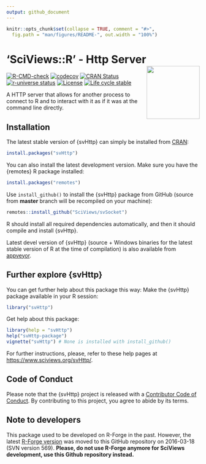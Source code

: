 ```yaml
---
output: github_document
---
```


<!-- README.md is generated from README.Rmd. Please edit that file -->

```r
knitr::opts_chunk$set(collapse = TRUE, comment = "#>",
  fig.path = "man/figures/README-", out.width = "100%")
```

# 'SciViews::R' - Http Server <a href="https://www.sciviews.org/svHttp"><img src="man/figures/logo.png" align="right" height="138" /></a>

<!-- badges: start -->
[![R-CMD-check](https://github.com/SciViews/svHttp/actions/workflows/R-CMD-check.yaml/badge.svg)](https://github.com/SciViews/svHttp/actions/workflows/R-CMD-check.yaml)
[![codecov](https://codecov.io/gh/SciViews/svHttp/graph/badge.svg?token=7pFvANuW8O)](https://codecov.io/gh/SciViews/svHttp)
[![CRAN Status](https://www.r-pkg.org/badges/version/svHttp)](https://cran.r-project.org/package=svHttp)
[![r-universe status](https://sciviews.r-universe.dev/badges/svHttp)](https://sciviews.r-universe.dev/svHttp)
[![License](https://img.shields.io/badge/license-GPL-blue.svg)](https://www.gnu.org/licenses/gpl-2.0.html)
[![Life cycle stable](https://img.shields.io/badge/lifecycle-stable-brightgreen.svg)](https://www.tidyverse.org/lifecycle/#stable)
<!-- badges: end -->

A HTTP server that allows for another process to connect to R and to interact with it as if it was at the command line directly.

## Installation

The latest stable version of {svHttp} can simply be installed from [CRAN](http://cran.r-project.org):

``` r
install.packages("svHttp")
```

You can also install the latest development version. Make sure you have the {remotes} R package installed:

``` r
install.packages("remotes")
```

Use `install_github()` to install the {svHttp} package from GitHub (source from **master** branch will be recompiled on your machine):

``` r
remotes::install_github("SciViews/svSocket")
```

R should install all required dependencies automatically, and then it should compile and install {svHttp}.

Latest devel version of {svHttp} (source + Windows binaries for the latest stable version of R at the time of compilation) is also available from [appveyor](https://ci.appveyor.com/project/phgrosjean/svHttp/build/artifacts).

## Further explore {svHttp}

You can get further help about this package this way: Make the {svHttp} package available in your R session:

``` r
library("svHttp")
```

Get help about this package:

``` r
library(help = "svHttp")
help("svHttp-package")
vignette("svHttp") # None is installed with install_github()
```

For further instructions, please, refer to these help pages at <https://www.sciviews.org/svHttp/>.

## Code of Conduct

Please note that the {svHttp} project is released with a [Contributor Code of Conduct](https://contributor-covenant.org/version/2/0/CODE_OF_CONDUCT.html). By contributing to this project, you agree to abide by its terms.

## Note to developers

This package used to be developed on R-Forge in the past. However, the latest [R-Forge version](https://r-forge.r-project.org/projects/sciviews/) was moved to this GitHub repository on 2016-03-18 (SVN version 569). **Please, do not use R-Forge anymore for SciViews development, use this Github repository instead.**
